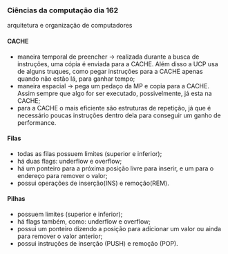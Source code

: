 




### Ciências da computação dia 162

arquitetura e organização de computadores

#### CACHE

-   maneira temporal de preencher → realizada durante a busca de
    instruções, uma cópia é enviada para a CACHE. Além disso a UCP usa
    de alguns truques, como pegar instruções para a CACHE apenas quando
    não estão lá, para ganhar tempo;
-   maneira espacial → pega um pedaço da MP e copia para a CACHE. Assim
    sempre que algo for ser executado, possivelmente, já esta na CACHE;
-   para a CACHE o mais eficiente são estruturas de repetição, já que é
    necessário poucas instruções dentro dela para conseguir um ganho de
    performance.

#### Filas

-   todas as filas possuem limites (superior e inferior);
-   há duas flags: underflow e overflow;
-   há um ponteiro para a próxima posição livre para inserir, e um para
    o endereço para remover o valor;
-   possui operações de inserção(INS) e remoção(REM).

#### Pilhas

-   possuem limites (superior e inferior);
-   há flags também, como: underflow e overflow;
-   possui um ponteiro dizendo a posição para adicionar um valor ou
    ainda para remover o valor anterior;
-   possui instruções de inserção (PUSH) e remoção (POP).


